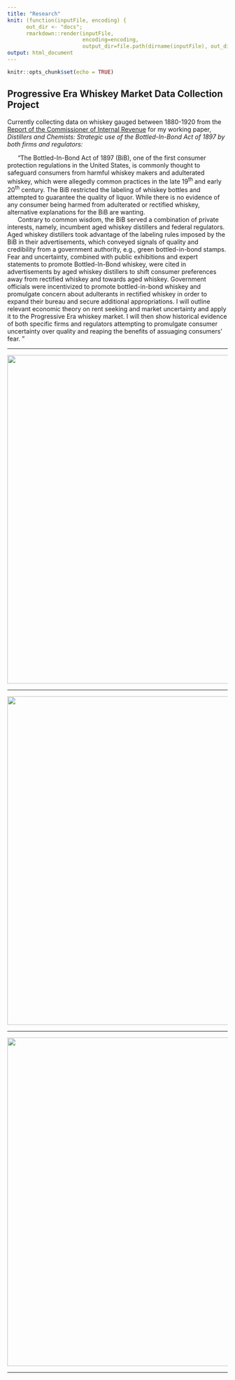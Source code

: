 ```yaml
---
title: "Research"
knit: (function(inputFile, encoding) {
      out_dir <- "docs";
      rmarkdown::render(inputFile,
                        encoding=encoding,
                        output_dir=file.path(dirname(inputFile), out_dir))})
output: html_document
---
```


```r
knitr::opts_chunk$set(echo = TRUE)

```

## **Progressive Era Whiskey Market Data Collection Project**

Currently collecting data on whiskey gauged between 1880-1920 from the [Report of the Commissioner of Internal Revenue](https://catalog.hathitrust.org/Record/000500840) for my working paper, *Distillers and Chemists: Strategic use of the Bottled-In-Bond Act of 1897 by both firms and regulators:*

|       "The Bottled-In-Bond Act of 1897 (BiB), one of the first consumer protection regulations in the United States, is commonly thought to safeguard consumers from harmful whiskey makers and adulterated whiskey, which were allegedly common practices in the late 19^th^ and early 20^th^ century. The BiB restricted the labeling of whiskey bottles and attempted to guarantee the quality of liquor. While there is no evidence of any consumer being harmed from adulterated or rectified whiskey, alternative explanations for the BiB are wanting.
|       Contrary to common wisdom, the BiB served a combination of private interests, namely, incumbent aged whiskey distillers and federal regulators. Aged whiskey distillers took advantage of the labeling rules imposed by the BiB in their advertisements, which conveyed signals of quality and credibility from a government authority, e.g., green bottled-in-bond stamps. Fear and uncertainty, combined with public exhibitions and expert statements to promote Bottled-In-Bond whiskey, were cited in advertisements by aged whiskey distillers to shift consumer preferences away from rectified whiskey and towards aged whiskey. Government officials were incentivized to promote bottled-in-bond whiskey and promulgate concern about adulterants in rectified whiskey in order to expand their bureau and secure additional appropriations. I will outline relevant economic theory on rent seeking and market uncertainty and apply it to the Progressive Era whiskey market. I will then show historical evidence of both specific firms and regulators attempting to promulgate consumer uncertainty over quality and reaping the benefits of assuaging consumers' fear. "

------------------------------------------------------------------------

<center>![](images/kyallvar.png){width="750"}</center>

------------------------------------------------------------------------

<center>![](images/kyrectbib.png){width="750"}</center>

------------------------------------------------------------------------

<center>![](images/regioperplotky.png){width="750"}</center>

------------------------------------------------------------------------
